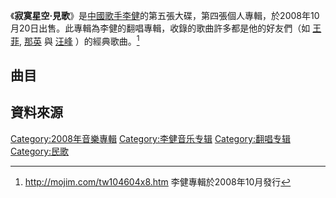 {{Album infobox | <!-- See Wikipedia:WikiProject_Albums -->
|  Name        = 寂寞星空·見歌
|  Type        = [[專輯|專輯]]
|  Cover       =
|  Artist      = [[李健_(歌手)|李健]]
|  Released    = 2008年10月20日
|  Recorded    = 2007-2008年
|  Genre       = [[國語流行音樂|國語流行音樂]]
|  Label       = 天狼文化
|  Producer    = 
|  Last album  = [[想念你(專輯)|想念你]] <br />（2007年）
|  This album  = '''寂寞星空·見歌'''<br />（2008年）
|  Next album  = [[音樂傲骨|音樂傲骨]]<br />（2009年）
| Misc = 
}}
《'''寂寞星空·見歌'''》是[[中國|中國]][[歌手|歌手]][[李健|李健]]的第五張大碟，第四張個人專輯，於2008年10月20日出售。此專輯為李健的翻唱專輯，收錄的歌曲許多都是他的好友們（如 [[王菲|王菲]], [[那英|那英]] 與 [[汪峰|汪峰]] ）的經典歌曲。<ref>http://mojim.com/tw104604x8.htm {{Wayback|url=http://mojim.com/tw104604x8.htm |date=20150415150239 }} 李健專輯於2008年10月發行</ref>

==曲目==
{{Tracklist
|collapsed = 
| headline = 
| total_length = 47:52

| title1 = 遙遠的天空底下
| lyrics1 = 
| composer1 = 
| length1 = 4:16

| title2 = 露天電影院
| arranger2 = 
| producer2 = 
| extra2 = 
| length2 = 4:45

| title3 = 矜持
| arranger3 = 
| producer3 = 
| extra3 = 
| length3 = 4:34

| title4 = 陀螺
| arranger4 = 
| producer4 = 
| extra4 = 
| length4 = 5:08

| title5 = 溺愛
| arranger5 = 
| producer5 = 
| extra5 = 
| length5 = 5:09

| title6 = 大海啊, 故鄉
| arranger6 = 
| producer6 = 
| extra6 = 
| length6 = 3:43

| title7 = 夢一場
| arranger7 = 
| producer7 = 
| extra7 = 
| length7 = 4:37

| title8 = 窗台
| arranger8 = 
| producer8 = 
| extra8 = 
| length8 = 5:47

| title9 = 絨花
| arranger9 = 
| producer9 = 
| extra9 = 
| length9 = 4:28

| title10 = 再別康橋
| arranger10 = 
| producer10 = 
| extra10 = 
| length10 = 5:25
}}
== 資料來源 ==
<div class="references-small">
<references></references>
</div>

{{李健}}

[[Category:2008年音樂專輯|Category:2008年音樂專輯]]
[[Category:李健音乐专辑|Category:李健音乐专辑]]
[[Category:翻唱专辑|Category:翻唱专辑]]
[[Category:民歌|Category:民歌]]